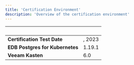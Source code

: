 ```yaml
---
title: 'Certification Environment'
description: 'Overview of the certification environment'
---
```


|  &nbsp;    | &nbsp; |
| ----------- | ----------- |
| **Certification Test Date**      |   , 2023       |
| **EDB Postgres for Kubernetes**  |    1.19.1   |
| **Veeam Kasten**  |   6.0   |